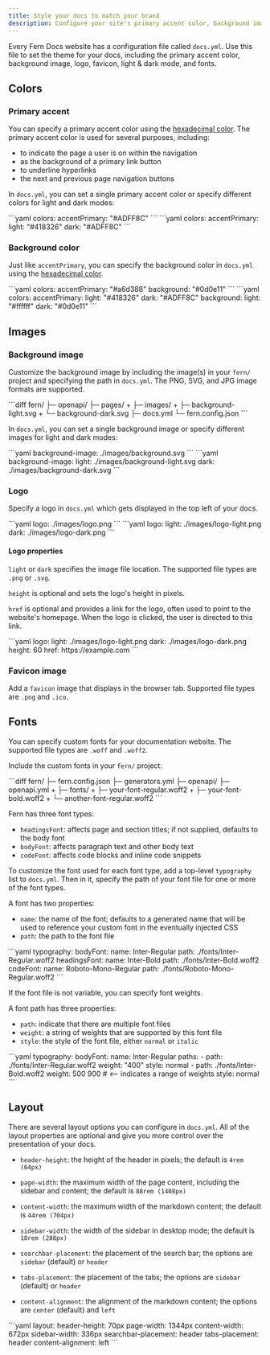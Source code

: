```yaml
---
title: Style your docs to match your brand
description: Configure your site's primary accent color, background image, logo, favicon, light and dark mode, and fonts.
---
```


Every Fern Docs website has a configuration file called `docs.yml`. Use this file to set the theme for your docs, including the primary accent color, background image, logo, favicon, light & dark mode, and fonts.

## Colors

### Primary accent

You can specify a primary accent color using the [hexadecimal color](https://www.w3schools.com/colors/colors_hexadecimal.asp). The primary accent color is used for several purposes, including:

- to indicate the page a user is on within the navigation
- as the background of a primary link button
- to underline hyperlinks
- the next and previous page navigation buttons

In `docs.yml`, you can set a single primary accent color or specify different colors for light and dark modes:

<CodeBlocks>
    <CodeBlock title="single color">
    ```yaml
    colors:
        accentPrimary: "#ADFF8C"
    ```
    </CodeBlock>
    <CodeBlock title="light and dark mode colors">
    ```yaml
    colors:
        accentPrimary:
            light: "#418326"
            dark: "#ADFF8C"
    ```
    </CodeBlock>
</CodeBlocks>

### Background color

Just like `accentPrimary`, you can specify the background color in `docs.yml` using the [hexadecimal color](https://www.w3schools.com/colors/colors_hexadecimal.asp).

<CodeBlocks>
    <CodeBlock title="single color">
    ```yaml
    colors:
        accentPrimary: "#a6d388"
        background: "#0d0e11"
    ```
    </CodeBlock>
    <CodeBlock title="light and dark mode">
    ```yaml
    colors:
        accentPrimary:
            light: "#418326"
            dark: "#ADFF8C"
        background:
            light: "#ffffff"
            dark: "#0d0e11"
    ```
    </CodeBlock>
</CodeBlocks>

## Images 

### Background image

Customize the background image by including the image(s) in your `fern/` project and specifying the path in `docs.yml`. The PNG, SVG, and JPG image formats are supported.

<CodeBlock title="Add the images">
```diff
  fern/
  ├─ openapi/
  ├─ pages/
+ ├─ images/
+   ├─ background-light.svg
+   └─ background-dark.svg
  ├─ docs.yml
  └─ fern.config.json
```
</CodeBlock>

In `docs.yml`, you can set a single background image or specify different images for light and dark modes:

<CodeBlocks>
    <CodeBlock title="single image">
    ```yaml
    background-image: ./images/background.svg
    ```
    </CodeBlock>
    <CodeBlock title="light and dark mode images">
    ```yaml
    background-image: 
        light: ./images/background-light.svg
        dark: ./images/background-dark.svg
    ```
    </CodeBlock>
</CodeBlocks>

### Logo

Specify a logo in `docs.yml` which gets displayed in the top left of your docs.

<CodeBlocks>
    <CodeBlock title="single color">
    ```yaml
    logo: ./images/logo.png
    ```
    </CodeBlock>
    <CodeBlock title="light and dark mode">
    ```yaml
    logo: 
        light: ./images/logo-light.png
        dark: ./images/logo-dark.png
    ```
    </CodeBlock>
</CodeBlocks>

#### Logo properties
`light` or `dark` specifies the image file location. The supported file types are `.png` or `.svg`.

`height` is optional and sets the logo's height in pixels.

`href` is optional and provides a link for the logo, often used to point to the website's homepage. When the logo is clicked, the user is directed to this link.

<CodeBlock title="docs.yml">
```yaml
logo:
    light: ./images/logo-light.png
    dark: ./images/logo-dark.png
    height: 60
    href: https://example.com
```
</CodeBlock>

### Favicon image

Add a `favicon` image that displays in the browser tab. Supported file types are `.png` and `.ico`.

## Fonts

You can specify custom fonts for your documentation website. The supported file types are `.woff` and `.woff2`.

Include the custom fonts in your `fern/` project:

<CodeBlock title="Example custom fonts">
```diff
  fern/
  ├─ fern.config.json
  ├─ generators.yml
  ├─ openapi/
    ├─ openapi.yml
+ ├─ fonts/
+   ├─ your-font-regular.woff2
+   ├─ your-font-bold.woff2
+   └─ another-font-regular.woff2
```
</CodeBlock>

Fern has three font types:
- `headingsFont`: affects page and section titles; if not supplied, defaults to the body font
- `bodyFont`: affects paragraph text and other body text
- `codeFont`: affects code blocks and inline code snippets

To customize the font used for each font type, add a top-level `typography` list to `docs.yml`. Then in it, specify the path of your font file for one or more of the font types.

A font has two properties:
- `name`: the name of the font; defaults to a generated name that will be used to reference your custom font in the eventually injected CSS
- `path`: the path to the font file

<CodeBlock title="Example of specifying custom fonts in docs.yml">
```yaml
typography:
  bodyFont:
    name: Inter-Regular
    path: ./fonts/Inter-Regular.woff2
  headingsFont:
    name: Inter-Bold
    path: ./fonts/Inter-Bold.woff2
  codeFont: 
    name: Roboto-Mono-Regular
    path:  ./fonts/Roboto-Mono-Regular.woff2
```
</CodeBlock>

If the font file is not variable, you can specify font weights.

A font path has three properties:
- `path`: indicate that there are multiple font files
- `weight`: a string of weights that are supported by this font file
- `style`: the style of the font file, either `normal` or `italic`

<CodeBlock title="Example of specifying font weights in docs.yml">
```yaml
typography:
  bodyFont:
    name: Inter-Regular
    paths:
      - path: ./fonts/Inter-Regular.woff2
        weight: "400"
        style: normal
      - path: ./fonts/Inter-Bold.woff2
        weight: 500 900 # <-- indicates a range of weights
        style: normal
```        
</CodeBlock>

## Layout

There are several layout options you can configure in `docs.yml`. All of the layout properties are optional and give you more control over the presentation of your docs.

- `header-height`: the height of the header in pixels; the default is `4rem (64px)`

- `page-width`: the maximum width of the page content, including the sidebar and content; the default is `88rem (1408px)`

- `content-width`: the maximum width of the markdown content; the default is `44rem (704px)`

- `sidebar-width`: the width of the sidebar in desktop mode; the default is `18rem (288px)`

- `searchbar-placement`: the placement of the search bar; the options are `sidebar` (default) or `header`

- `tabs-placement`: the placement of the tabs; the options are `sidebar` (default) or `header`

- `content-alignment`: the alignment of the markdown content; the options are `center` (default) and `left`

<Tab title="Example specifying layout in docs.yml">
```yaml
layout:
  header-height: 70px
  page-width: 1344px
  content-width: 672px
  sidebar-width: 336px
  searchbar-placement: header
  tabs-placement: header
  content-alignment: left
```
</Tab>